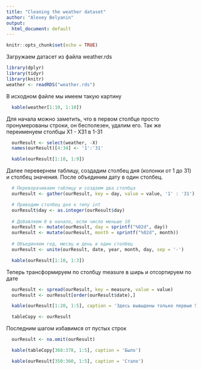 ```yaml
---
title: "Cleaning the weather dataset"
author: "Alexey Belyanin"
output:
  html_document: default
---
```


```r
knitr::opts_chunk$set(echo = TRUE)
```

Загружаем датасет из файла weather.rds

```r
library(dplyr)
library(tidyr)
library(knitr)
weather <- readRDS("weather.rds")
```

В исходном файле мы имеем такую картину

```r
  kable(weather[1:10, 1:10])
```

Для начала можно заметить, что в первом столбце просто пронумерованы строки, он бесполезен, удалим его. Так же переименуем столбцы X1 - X31 в 1-31

```r
  ourResult <- select(weather, -X)
  names(ourResult)[4:34] <- '1':'31'
```
```r
  kable(ourResult[1:10, 1:9])
```

Далее перевернем таблицу, создадим столбец дня (колонки от 1 до 31) и столбец значения. После объединим дату в один столбец.
```r
  # Переворачиваем таблицу и создаем два столбца
  ourResult <- gather(ourResult, key = day, value = value, '1' : '31')

  # Приводим столбец дня к типу int
  ourResult$day <- as.integer(ourResult$day)
  
  # Добавляем 0 в начало, если число меньше 10
  ourResult <- mutate(ourResult, day = sprintf("%02d", day))
  ourResult <- mutate(ourResult, month = sprintf("%02d", month))
  
  # Объединяем год, месяц и день в один столбец
  ourResult <- unite(ourResult, date, year, month, day, sep = '-')
```

```r
  kable(ourResult[1:10, 1:3])
```

Теперь трансформируем по столбцу measure в ширь и отсортируем по дате

```r
  ourResult <- spread(ourResult, key = measure, value = value)
  ourResult <- ourResult[order(ourResult$date),]
```

```r
  kable(ourResult[1:20, 1:5], caption = 'Здесь вывыдены только первые 5 столбцов для наглядности')
```

```r
  tableCopy <- ourResult
```

Последним шагом избавимся от пустых строк
```r
  ourResult <- na.omit(ourResult)
```

```r
  kable(tableCopy[368:378, 1:5], caption = 'Было')
```

```r
  kable(ourResult[350:360, 1:5], caption = 'Стало')
```